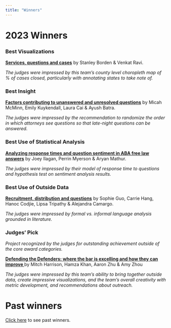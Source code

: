 ```yaml
---
title: "Winners"
---
```


# 2023 Winners

### Best Visualizations

[**Services, questions and cases**](/presentations/team-5-presentation.pdf) by Stanley Borden & Venkat Ravi.

 </p>

*The judges were impressed by this team's county level choropleth map of % of cases closed, particularly with annotating states to take note of.*


### Best Insight

[**Factors contributing to unanswered and unresolved questions**](/presentations/team-1-presentation.pdf) by Micah McMinn, Emily Kuykendall, Laura Cai & Ayush Batra.

*The judges were impressed by the recommendation to randomize the order in which attorneys see questions so that late-night questions can be answered.*

 

### Best Use of Statistical Analysis

[**Analyzing response times and question sentiment in ABA free law answers**](/presentations/LiveGraphLove-presentation.pdf) by Joey Ilagan, Perrin Myerson & Aryan Mathur.

*The judges were impressed by their model of response time to questions and hypothesis test on sentiment analysis results.*

### Best Use of Outside Data

[**Recruitment, distribution and questions**](/presentations/NEON-presentation.pdf) by Sophie Guo, Carrie Hang, Hanoc Codjie, Lipsa Tripathy & Alejandra Camargo.

*The judges were impressed by formal vs. informal language analysis grounded in literature.*

### Judges' Pick

*Project recognized by the judges for outstanding achievement outside of the core award categories.*

[**Defending the Defenders: where the bar is excelling and how they can improve **](/presentations/team6-presentation.pdf) by Mitch Harrison, Hamza Khan, Aaron Zhu & Amy Zhou </p>

*The judges were impressed by this team's ability to bring together outside data, create impressive visualizations, and the team's overall creativity with metric development, and recommendations about outreach.*

# Past winners

[Click here](/past-winners.html) to see past winners.